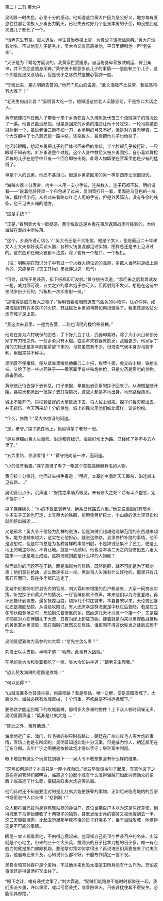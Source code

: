 

第二十二节 黄大户

吴明晋一时失色，心里十分的感动，他知道这位黄大户因为急公好义，地方每有匪患往往都会带族人乡勇出力剿灭，已经失去过好几个近支本房的子侄，却没想到这次连儿子都死了一个。

“请老先生节哀。贼人退后，学生自当奏报上官，为贵公子请抚恤荣典。”黄大户没有功名，不过他有儿子是秀才，吴大令又有意高抬他，平日里便叫他一声“老先生”。

“犬子是为平靖地方而没的。我黄家世受国恩，自当粉身碎骨报效朝廷、保卫桑梓，并不贪恋这恤身荣典。”黄守统不原意多谈儿子的事情――他虽有三个儿子，这个即是庶出又没功名，但是丧子之疼依然是摧心裂肺一般。

“守统此来，是向明府告警的。”他开门见山的说道，“此次海贼不比往常，我临高将有大难了！”

“老先生何出此言？”吴明晋大吃一惊，他知道这位老人沉静坚韧，不是空口大话之人。

黄守统便把昨日他儿子带着十来个乡勇在百人头滩附近伏击三个海贼探子的情况说了一遍。他自己虽没参加，但是逃回来的乡勇的描述让他十分吃惊，一轮弓箭袭击只射倒一个，虽说老话三箭不如一刀，乡勇用的弓又不好，但是对方身无甲胄，二个大汉都中了七八箭还能一路冲杀，连杀数人，最后把他儿子也给杀了。

他闭起眼睛，想起乡勇把儿子的尸体带回来后的惨状，半个脸颊几乎被打碎，一只眼睛不知去向，听乡勇说整个过程，这个人身中数箭又被乡勇围打，自小喜欢舞枪弄棒的儿子在他手中只有一个回合即被击毙，此等人物即使在官军里也是少有的猛将了。

单是个人的武勇，他还不甚担心。但是乡勇拿回来的另一样东西却让他很担忧。

“海贼火器十分厉害，内中一人用一支小手铳，连杀数人，连子药都不装。明府请看――”说着他将怀里一个布包递了过来，吴明晋打开一看，里面是乌蓝色的一块铁，模样很小巧，从样式来看略似红毛人用的手铳，但是外表简洁，没有多余的线条，也不见夹火绳的地方。

“这是手铳？”

“正是，”看到吴大令一脸疑惑，黄守统说这是乡勇在事后返回战场时拣到的，大约海贼在混战中所失落。

“这个，乡勇所说可信么？”吴大令还是不大相信，他是个文人，但是最近二十年来文人士大夫都好谈兵谈火器，各种火铳虽没都见过实物，图样总还是书上见识过的。这东西和任何火铳都不沾边，除了也有一个枪口、一个板机。

（注：明晚期在知识分子中有过一个火器火药论述的高潮，多数人当然只是纸上谈兵的，宋应星在《天工开物》里批评过这一风气）

“可信，此铳不用装药，扣下板机即可发射。”黄守统拈须道，“拿回来之后我曾试发一枪，威力颇可观，五丈之外的厚木炮子亦可入。但再射则不发火。想是在这铳中预储多份子药的，扣板机一次即发射一份。”

“那端得是威力极大之物了。”吴明晋看着眼前这支乌蓝色的小物件，忧心忡忡。如果海贼们有许多这样的火铳，野战民壮乡勇的弓箭如何抵御得了。看来还是依仗火炮守城才是上策。

“我这次来县里，一是为告警，二则也请明府拨给些器械。”

他现在身为六村联保的团总，手下好几百丁壮，武器却紧缺，除了大小头目和部分家丁有刀枪之外，一般乡勇只有木棍。临高本来铁器就缺乏，武器更少，他家家丁用的刀枪还是多年前祖辈留下来的。弓箭虽然有不少，但海南气候本身对弓箭不利，用起来并不称手。

吴明晋不便推辞，便从武库里拨给他腰刀二十把，挨牌十面，虎叉四十根，铁枪五枝。又给了他一些火药铁子――黄家寨里有些铁炮抬枪，只是火药是官府的禁物，置备困难。

黄守统正待告辞下去休息，门子来报，早晨出去侦察的探子回来了。从海贼登陆开始，县每天都派出一批探子去打探情况，这些人都是本地出身，地形路径熟悉。

城上不敢开门，只把预备好的大箩筐放下去，将人拉上城来。探子们每天都出去，并无损伤，今天回来却十分的惊惶。城上的民众见他们如此模样，议论纷纷。

“什么，修路？”吴大令惊讶的问道。

“是，老爷。”探子跪在地上，偷偷得望了老爷一眼。

“是从博铺向百人头滩修。沿途都有标记。海贼们堆土为路。已经修了差不多五六里了。”

“五六里路，你没看错？！”黄守统向前一冲，逼问道。

“小的没有看错。”探子畏惧了看了一眼这个在临高赫赫有名的人物。

黄守统十分惊诧，他回过头拱手禀道：“明府，本寨的乡勇昨天去厮杀，沿途尚未见有路……”

吴明晋点点头，沉声道：“修路之事确系眼见，未有夸大之处？若有半点虚言，定不饶尔！”

探子连连磕头：“小的不敢诓骗老爷，确系已修路五六里。”他又说海贼们有邪术，许多车子无轮也可走，上有巨大的铁膊，能用使巨铲挖土，小山般的泥土轻轻松松就能挖出搬运……

又是邪术！吴大令不信怪力乱神的说法，但是海贼们超越他理解范围的东西越来越多，能力也越来越大，这实在让他担心。就说这修路，县里修桥补路的事情，他不是没想过，但是每每总是为各种各样的事情制肘，不是缺钱征集不了民工，便是土地上的地主吵闹，不肯让地。就是一切顺利，他也没本事二天之内就修出五六里大路来――还是堆土成路。这群海贼到底是什么样的人物呢？

然而此时的问题不在于路，而是海贼为何修路，既然是匪，就不可能是为了积功德；他们意在抢劫，这么做是多此一举。再说百人头滩有什么好抢的，那里只有几家石匠而已，现在多半都已逃走了。

犹疑中赶紧吩咐将县衙内的官员、刘大霖和来增援的百户都请来，大家一同商议对策。听完探子和黄大户的情况，一厅官绅都默不作声。本来他们以为海匪登陆，再坏还能坏到哪去，最多抢掠百姓，烧掉几个村庄墟市。本县自宋以来，无论黎民暴动还是海匪劫掠，从没给攻陷过。有人还庆幸这群海匪是中秋过后登陆，若是在立冬前秋粮登场之时，恐怕损失要惨重的多。然而这几天坏消息一个接一个，先是探子回报对方在博铺扎下大营，日夜向岸上卸载货物。接着就是向来以勇悍敢战著称的黄家寨乡勇溃败，现在海贼们居然又在修路，谁都闹不清这伙髡发之徒到底想干什么。

吴明晋望着依为高参的刘大霖：“老先生怎么看？”

刘进士以手支额，半晌才道：“明府，此事有大凶险。”

在场的吴大令和吴亚都吃了一惊，吴大令忙拱手道：“请老先生教我。”

“恐此髡发海贼的意图是攻城！”

“何以见得？”

“山贼海匪多为轻装抄掠，何需修路？若是修路，唯一之解，便是意图攻城了。大霖以为，海贼必携有攻城器械，十分沉重，不修路便不得运抵城下。”

要修路才能运到城下的攻城器械，那得多大多重的物件？上下众人顿时鸦雀无声。吴明晋颤声道：“莫非是红夷大炮……”

“除此之外，难有他想。”

海南地近广东、澳门，红毛夷的船只时有路过，朝廷在广州向红毛人买大炮的事情，官场上也是有所闻的。吴明晋知道此炮十分沉重，但是威力惊人，朝廷都用在辽东守御。去年广宁之围便是依赖此炮才得以坚守；堪称军中利器。

眼下若是有这么个玩意拉到城下――吴大令不敢想象会有什么样的结果。

“这可如何是好？本县只是一座小城而已。”吴亚早就惊得叫了起来，其实他言下之意在座的官绅们都明白，临高这个边鄙小城有什么值得海贼们如此兴师动众的东西？临高造了什么孽，要招来红夷大炮这等杀器。

他们此时还不知道要面对的是比红夷大炮更妖孽的事物，正如后来临高城内的百家书场里说书人口头禅：“悲剧啊！”

众人都将目光投向身穿鸳鸯站袄的孙百户，这位世袭百户本以为这是件好差使，到得城里下马伊始便收了十两银子的犒劳，县里发给士兵的犒劳又被他搜刮去一半。这二天顿顿酒肉，比起卫所里那半死不活的日子舒坦多了，至于海贼攻城，他觉得这是不可能的事情。

眼见一堂人都看着他，不由得心慌起来。他深知自己虽顶个世袭百户的名头，实际就是个小地主，带来的三十个大头兵，捏锄头的日子比拿刀枪的日子多。唯一有点威力的就是那门佛郎机炮。要他拿对策如何拿得出？再说海匪们真要拖来了红夷大炮，他逃命还来不及。心知说什么都不好，干脆故作镇定一言不发。

吴县令暗骂孙百户是个废物，不过他本来也没太指望卫所兵能有什么作为。恐怕这事情还是得请汤将军出兵了。

“眼下之计，唯有袭扰之策了。”刘大霖道，“髡贼们筑路总不能时时都聚在一起，我们多派乡勇，许以重赏，或以弓箭袭扰，或乘隙纵火，日夜袭扰使其不得安生。必能阻其修路。”

